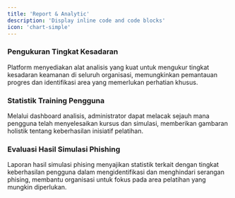 ```yaml
---
title: 'Report & Analytic'
description: 'Display inline code and code blocks'
icon: 'chart-simple'
---
```


### Pengukuran Tingkat Kesadaran
Platform menyediakan alat analisis yang kuat untuk mengukur tingkat kesadaran keamanan di seluruh organisasi, memungkinkan pemantauan progres dan identifikasi area yang memerlukan perhatian khusus.

### Statistik Training Pengguna
Melalui dashboard analisis, administrator dapat melacak sejauh mana pengguna telah menyelesaikan kursus dan simulasi, memberikan gambaran holistik tentang keberhasilan inisiatif pelatihan.

### Evaluasi Hasil Simulasi Phishing
Laporan hasil simulasi phising menyajikan statistik terkait dengan tingkat keberhasilan pengguna dalam mengidentifikasi dan menghindari serangan phising, membantu organisasi untuk fokus pada area pelatihan yang mungkin diperlukan.